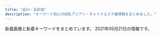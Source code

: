 ```yaml
---
title: "品川・五反田"
description: "キーワード別にの巨乳アジアン・チャイナエステ嬢情報をまとめました。"
---
```


新着画像と新着キーワードをまとめています。
2021年05月21日の情報です。

<DmmAffiliateIns />
<KeywordTable
  shops={
    [
    {
        "name": "\u7d2b\u306e\u8776",
        "url": "http://p-fly.work/",
        "img_links": [
            "http://p-fly.work/img/yuki1.jpg",
            "http://p-fly.work/staff/yuki.jpg",
            "http://p-fly.work/images/10.jpg",
            "http://p-fly.work/staff/sara.jpg",
            "http://p-fly.work/images/tr.jpg",
            "http://p-fly.work/images/head.png",
            "http://p-fly.work/img/sara1.jpg",
            "http://p-fly.work/images/interior_t.png",
            "http://p-fly.work/images/13.jpg",
            "http://p-fly.work/images/b1.jpg",
            "http://p-fly.work/images/mobile.jpg",
            "http://p-fly.work/images/int1.jpg",
            "http://p-fly.work/images/1.jpg",
            "http://p-fly.work/images/sys4.png",
            "http://p-fly.work/staff/koko.jpg",
            "http://p-fly.work/staff/mai.jpg",
            "http://p-fly.work/staff/eri.jpg",
            "http://p-fly.work/images/line.png",
            "http://p-fly.work/img/eri1.jpg",
            "http://p-fly.work/images/sys2.jpg",
            "http://p-fly.work/images/sys3.jpg",
            "http://p-fly.work/img/mai1.jpg",
            "http://p-fly.work/images/int2.png",
            "http://p-fly.work/images/12.jpg",
            "http://p-fly.work/images/news.jpg",
            "http://p-fly.work/img/koko1.jpg",
            "http://p-fly.work/images/staff_t.png",
            "http://p-fly.work/images/b2.jpg",
            "http://p-fly.work/images/15.jpg",
            "http://p-fly.work/images/b3.jpg",
            "http://p-fly.work/images/ac1.jpg",
            "http://p-fly.work/images/sys1.jpg"
        ],
        "keywords": {},
        "station": "JR\u4e94\u53cd\u7530\u99c5\u897f\u53e3"
    },
    {
        "name": "\u8299\u84c9\uff5e\u30d5\u30e8\u30a6\uff5e",
        "img_links": [
            "http://www.relax-fuyou.info/img/st141.jpg",
            "http://www.relax-fuyou.info/img/st5.jpg",
            "http://www.relax-fuyou.info/img/sta5.jpg",
            "http://www.relax-fuyou.info/img/st7.jpg",
            "http://www.relax-fuyou.info/i/img/top.jpg",
            "http://www.relax-fuyou.info/img/sta15.jpg",
            "http://www.relax-fuyou.info/i/img/st8.jpg",
            "http://www.relax-fuyou.info/i/img/r3.jpg",
            "http://www.relax-fuyou.info/img/top.jpg",
            "http://www.relax-fuyou.info/img/sta20.jpg",
            "http://www.relax-fuyou.info/img/st10.jpg",
            "http://www.relax-fuyou.info/i/img/sta20.jpg",
            "http://www.relax-fuyou.info/img/r9.jpg",
            "http://www.relax-fuyou.info/img/sta19.jpg",
            "http://www.relax-fuyou.info/i/img/st201.jpg",
            "http://www.relax-fuyou.info/img/sta16.jpg",
            "http://www.relax-fuyou.info/img/st181.jpg",
            "http://www.relax-fuyou.info/img/st161.jpg",
            "http://www.relax-fuyou.info/img/sta18.jpg",
            "http://www.relax-fuyou.info/i/img/r1.jpg",
            "http://www.relax-fuyou.info/img/st72.jpg",
            "http://www.relax-fuyou.info/img/st17.jpg",
            "http://www.relax-fuyou.info/i/img/st42.jpg",
            "http://www.relax-fuyou.info/img/st110.jpg",
            "http://www.relax-fuyou.info/img/sta8.jpg",
            "http://www.relax-fuyou.info/i/img/st5.jpg",
            "http://www.relax-fuyou.info/img/sta17.jpg",
            "http://www.relax-fuyou.info/img/st140.jpg",
            "http://www.relax-fuyou.info/img/st42.jpg",
            "http://www.relax-fuyou.info/i/img/st140.jpg",
            "http://www.relax-fuyou.info/i/img/st191.jpg",
            "http://www.relax-fuyou.info/i/img/st110.jpg",
            "http://www.relax-fuyou.info/i/img/r2.jpg",
            "http://www.relax-fuyou.info/i/img/st10.jpg",
            "http://www.relax-fuyou.info/img/st8.jpg",
            "http://www.relax-fuyou.info/img/st11.jpg",
            "http://www.relax-fuyou.info/img/st201.jpg",
            "http://www.relax-fuyou.info/i/img/st181.jpg",
            "http://www.relax-fuyou.info/img/st41.jpg",
            "http://www.relax-fuyou.info/img/st71.jpg",
            "http://www.relax-fuyou.info/i/img/st160.jpg",
            "http://www.relax-fuyou.info/img/sta1.jpg",
            "http://www.relax-fuyou.info/i/img/st11.jpg",
            "http://www.relax-fuyou.info/img/st1.jpg",
            "http://www.relax-fuyou.info/i/img/st17.jpg",
            "http://www.relax-fuyou.info/img/st160.jpg",
            "http://www.relax-fuyou.info/img/st171.jpg",
            "http://www.relax-fuyou.info/img/st191.jpg",
            "http://www.relax-fuyou.info/i/img/st9.jpg",
            "http://www.relax-fuyou.info/img/st150.jpg"
        ],
        "keywords": {
            "84": 5,
            "86": 2,
            "D": 5,
            "G": 1,
            "C": 3,
            "87": 2,
            "88": 3,
            "90": 2,
            "E": 5
        },
        "station": "JR\u4e94\u53cd\u7530\u99c5\u6771\u53e3",
        "url": "http://www.relax-fuyou.info/"
    },
    {
        "keywords": {},
        "name": "\u30e9\u30ad\u30e5\u30a2",
        "url": "http://lacure.link/",
        "img_links": [
            "http://lacure.link/images/left3.png",
            "http://lacure.link/images/g1.jpg",
            "http://lacure.link/images/r3.jpg",
            "http://lacure.link/images/kiki.jpg",
            "http://lacure.link/images/r6.jpg",
            "http://lacure.link/images/asali.jpg",
            "http://lacure.link/images/g0.jpg",
            "http://lacure.link/images/g3.jpg",
            "http://lacure.link/images/r5.jpg",
            "http://lacure.link/images/g5.jpg",
            "http://lacure.link/images/yuki.jpg",
            "http://lacure.link/images/s1.jpg",
            "http://lacure.link/images/top2.jpg",
            "http://lacure.link/images/sayuri.jpg",
            "http://lacure.link/images/zi.png",
            "http://lacure.link/images/r1.jpg",
            "http://lacure.link/images/face.png",
            "http://lacure.link/images/news.png",
            "http://lacure.link/images/kol.jpg",
            "http://lacure.link/images/r2.jpg",
            "http://lacure.link/images/g6.jpg",
            "http://lacure.link/images/r4.jpg",
            "http://lacure.link/images/g2.jpg",
            "http://lacure.link/images/s_staff.png",
            "http://lacure.link/images/gb01.png"
        ],
        "station": "\u6238\u8d8a\u9280\u5ea7\u99c5"
    },
    {
        "name": "\u82b1\u8863",
        "url": "http://hanagoromo.work/",
        "station": "JR\u4e94\u53cd\u7530\u99c5",
        "keywords": {},
        "img_links": [
            "http://hanagoromo.work/tina.jpg",
            "http://hanagoromo.work/miyuki1.jpg",
            "http://hanagoromo.work/rie1.jpg",
            "http://hanagoromo.work/yuna1.jpg",
            "http://hanagoromo.work/nana2.jpg",
            "http://hanagoromo.work/head.jpg",
            "http://hanagoromo.work/112.jpg",
            "http://hanagoromo.work/ta.png",
            "http://hanagoromo.work/sys.jpg",
            "http://hanagoromo.work/miko.jpg",
            "http://hanagoromo.work/mio2.jpg",
            "http://hanagoromo.work/b3.jpg",
            "http://hanagoromo.work/hitomi1.jpg",
            "http://hanagoromo.work/hitomi2.jpg",
            "http://hanagoromo.work/interior1.jpg",
            "http://hanagoromo.work/int2.jpg",
            "http://hanagoromo.work/yumi1.jpg",
            "http://hanagoromo.work/tina2.jpg",
            "http://hanagoromo.work/6.jpg",
            "http://hanagoromo.work/rina2.jpeg",
            "http://hanagoromo.work/yuyu.jpg",
            "http://hanagoromo.work/hitomi.jpg",
            "http://hanagoromo.work/mio.jpg",
            "http://hanagoromo.work/nana.jpg",
            "http://hanagoromo.work/yuki.jpg",
            "http://hanagoromo.work/sayaka.jpg",
            "http://hanagoromo.work/1.jpg",
            "http://hanagoromo.work/b2.jpg",
            "http://hanagoromo.work/b1.jpg",
            "http://hanagoromo.work/mio1.jpg",
            "http://hanagoromo.work/3.jpg",
            "http://hanagoromo.work/rina1.jpeg",
            "http://hanagoromo.work/yumi.jpg",
            "http://hanagoromo.work/ai2.jpg",
            "http://hanagoromo.work/mens-esthe1.png",
            "http://hanagoromo.work/miyuki.jpg",
            "http://hanagoromo.work/4.jpg",
            "http://hanagoromo.work/main_top.jpg",
            "http://hanagoromo.work/s1.png",
            "http://hanagoromo.work/nana1.jpg",
            "http://hanagoromo.work/ai3.jpg",
            "http://hanagoromo.work/staff_t.jpg",
            "http://hanagoromo.work/2.jpg",
            "http://hanagoromo.work/interior_t.jpg",
            "http://hanagoromo.work/eri.jpg",
            "http://hanagoromo.work/yuna2.jpg"
        ]
    },
    {
        "name": "\u30ea\u30e9\u30af\u30bc\u30fc\u30b7\u30e7\u30f3\u862d",
        "station": "JR\u4e94\u53cd\u7530\u99c5\u897f\u53e3",
        "url": "http://www.relax-cs.com/",
        "img_links": [
            "http://www.relax-cs.com/ncss/nav/nav-001.jpg",
            "http://www.relax-cs.com/ncss/nav/nav-005.jpg",
            "http://www.relax-cs.com/ncss/nav/nav-004.jpg",
            "http://www.relax-cs.com/ncss/top001.jpg",
            "http://www.relax-cs.com/ncss/staff01.jpg",
            "http://www.relax-cs.com/ncss/top03.jpg",
            "http://www.relax-cs.com/ncss/staff02.jpg",
            "http://www.relax-cs.com/ncss/nav/nav-003.jpg",
            "http://www.relax-cs.com/ncss/tel.png",
            "http://www.relax-cs.com/ncss/top02-left.jpg",
            "http://www.relax-cs.com/ncss/staff0401.jpg",
            "http://www.relax-cs.com/ncss/nav/nav-002.jpg",
            "http://www.relax-cs.com/ncss/nav/nav-006.jpg"
        ],
        "keywords": {}
    },
    {
        "station": "JR\u4e94\u53cd\u7530\u99c5\u897f\u53e3",
        "url": "https://i-house.aoaoeo.com/",
        "img_links": [],
        "keywords": {},
        "name": "\u7652\u3057\u30cf\u30a6\u30b9"
    },
    {
        "img_links": [
            "http://es-mirei.com/staffPhoto/s20170908125528.jpg",
            "http://es-mirei.com/images/store/03.jpg",
            "http://es-mirei.com/images/store/06.jpg",
            "http://es-mirei.com/staffPhoto/b20170911152129.jpg",
            "http://es-mirei.com/staffPhoto/b20170911152114.jpg",
            "http://es-mirei.com/images/returnStaffBtn.png",
            "http://es-mirei.com/staffPhoto/s20180209180323.jpg",
            "http://es-mirei.com/staffPhoto/s20170728165256.jpg",
            "http://es-mirei.com/images/store/02.jpg",
            "http://es-mirei.com/staffPhoto/b20170908125528.jpg",
            "http://es-mirei.com/images/store/05.jpg",
            "http://es-mirei.com/staffPhoto/b20170728165256.jpg",
            "http://es-mirei.com/staffPhoto/s20180613122502.jpg",
            "http://es-mirei.com/images/s3Slider1Images/01.jpg",
            "http://es-mirei.com/images/noImg.jpg",
            "http://es-mirei.com/staffPhoto/s20170911152114.jpg",
            "http://es-mirei.com/images/s3Slider1Images/03.jpg",
            "http://es-mirei.com/staffPhoto/s20170911152129.jpg",
            "http://es-mirei.com/staffPhoto/s20170728165302.jpg",
            "http://es-mirei.com/staffPhoto/b20170728165302.jpg",
            "http://es-mirei.com/staffPhoto/b20180613122502.jpg",
            "http://es-mirei.com/images/store/04.jpg",
            "http://es-mirei.com/staffPhoto/b20170728165536.jpg",
            "http://es-mirei.com/staffPhoto/b20180209180323.jpg",
            "http://es-mirei.com/staffPhoto/s20170728165536.jpg",
            "http://es-mirei.com/images/s3Slider1Images/02.jpg",
            "http://es-mirei.com/images/store/01.jpg"
        ],
        "url": "http://es-mirei.com/",
        "station": "JR\u4e94\u53cd\u7530\u99c5\u897f\u53e3",
        "name": "\u7f8e\u4f36",
        "keywords": {
            "88": 2,
            "86": 2,
            "85": 2,
            "E": 8,
            "87": 4
        }
    },
    {
        "img_links": [
            "https://tsukiwa.info/img/bar_staff.png",
            "https://tsukiwa.info/img/bar_profile.png",
            "https://tsukiwa.info/img/staff_top/20201219_1.jpg",
            "https://www.a-side.com/ad/koko/include/banner/koko_200x40.png",
            "https://tsukiwa.info/img/bar_gallery.png",
            "https://tsukiwa.info/img/staff/koko3.jpg",
            "https://tsukiwa.info/img/staff_top/20201219_2.jpg",
            "https://tsukiwa.info/img/top_map.jpg",
            "https://tsukiwa.info/img/staff/25D27B66-E3AF-40C0-8FCC-46E9F266B409.jpeg",
            "https://tsukiwa.info/img/event/camp03.jpg",
            "https://tsukiwa.info/img/bar_top1.png",
            "https://tsukiwa.info/img/staff/aya2101.jpg",
            "https://tsukiwa.info/img/staff/A8BAF789-BD2B-4E7F-AB8A-224A2961B605.jpeg",
            "https://tsukiwa.info/img/staff/25BBCA31-1291-40E0-9FEC-CAF6E5B8D811.jpeg",
            "https://tsukiwa.info/img/staff/mimi20202.jpg",
            "https://tsukiwa.info/img/staff/yuna01.jpg",
            "https://tsukiwa.info/img/akusesu-top0.jpg",
            "https://tsukiwa.info/img/staff/222BADE2-61AA-4B66-91BD-3D9941250C4D.jpeg",
            "https://tsukiwa.info/img/news3.png",
            "https://tsukiwa.info/img/news1.png",
            "https://tsukiwa.info/img/staff/yuri001.jpg",
            "https://tsukiwa.info/img/pickupGirl.png",
            "https://tsukiwa.info/img/staff/mimi01.jpg",
            "https://tsukiwa.info/img/staff/DB16BCF2-AF7E-404D-9FB5-9A45BE961351.jpeg",
            "https://tsukiwa.info/img/staff/no_image.jpg",
            "https://tsukiwa.info/img/staff/rumi02.jpg",
            "https://tsukiwa.info/img/staff/ruru1.jpg",
            "https://tsukiwa.info/img/staff/rumi04.jpg",
            "https://tsukiwa.info/img/staff/909C372F-1613-4B7E-89C8-1A527D79FCC6.jpeg"
        ],
        "keywords": {},
        "url": "https://tsukiwa.info/",
        "station": "JR\u4e94\u53cd\u7530\u99c5\u897f\u53e3",
        "name": "\u6708\u306e\u548c"
    },
    {
        "station": "JR\u4e94\u53cd\u7530\u99c5\u897f\u53e3",
        "keywords": {},
        "img_links": [
            "http://hi-msg.com/tonpoh/images/ll.png",
            "http://hi-msg.com/tonpoh/images/p-12-1.jpg",
            "http://hi-msg.com/tonpoh/images/p-13.jpg",
            "http://hi-msg.com/tonpoh/images/line.png",
            "http://hi-msg.com/tonpoh/images/p-11.jpg",
            "http://hi-msg.com/tonpoh/images/fla.png",
            "http://hi-msg.com/tonpoh/images/p-10-1.jpg",
            "http://hi-msg.com/tonpoh/images/p-4.jpg",
            "http://hi-msg.com/tonpoh/images/fla-3.png",
            "http://hi-msg.com/tonpoh/images/tit-staff.png",
            "http://hi-msg.com/tonpoh/images/p-7.jpg",
            "http://hi-msg.com/tonpoh/images/p-0.jpg",
            "http://hi-msg.com/tonpoh/images/p-2.jpg",
            "http://hi-msg.com/tonpoh/images/s5.png",
            "http://hi-msg.com/tonpoh/images/p-14-1.jpg",
            "http://hi-msg.com/tonpoh/images/p-9-1.jpg",
            "http://hi-msg.com/tonpoh/images/botton.png",
            "http://hi-msg.com/tonpoh/images/tit-sys.png",
            "http://hi-msg.com/tonpoh/images/fla-1.png",
            "http://hi-msg.com/tonpoh/images/p-1.jpg",
            "http://hi-msg.com/tonpoh/images/p-6-1.jpg",
            "http://hi-msg.com/tonpoh/images/p-14.jpg",
            "http://hi-msg.com/tonpoh/images/l.png",
            "http://hi-msg.com/tonpoh/images/s8.png",
            "http://hi-msg.com/tonpoh/images/p-6.jpg",
            "http://hi-msg.com/tonpoh/images/p-9.jpg",
            "http://hi-msg.com/tonpoh/images/p-13-1.jpg",
            "http://hi-msg.com/tonpoh/images/s9.png",
            "http://hi-msg.com/tonpoh/images/p-7-1.jpg",
            "http://hi-msg.com/tonpoh/images/p-5.jpg",
            "http://hi-msg.com/tonpoh/images/no.png",
            "http://hi-msg.com/tonpoh/images/p-8-1.jpg",
            "http://hi-msg.com/tonpoh/images/p-12.jpg",
            "http://hi-msg.com/tonpoh/images/p-10.jpg",
            "http://hi-msg.com/tonpoh/images/s6.png",
            "http://hi-msg.com/tonpoh/images/s1.png",
            "http://hi-msg.com/tonpoh/images/p-11-1.jpg",
            "http://hi-msg.com/tonpoh/images/s4.jpg",
            "http://hi-msg.com/tonpoh/images/p-8.jpg"
        ],
        "name": "\u30c8\u30f3\u30dd\u30fc",
        "url": "http://hi-msg.com/tonpoh/"
    },
    {
        "img_links": [
            "http://www.kouroku-este.com/img/staff/fff/s-fff1.jpg",
            "http://www.kouroku-este.com/img/staff/fff/s-fff2.jpg",
            "http://www.kouroku-este.com/img/system/service02.jpg",
            "http://www.kouroku-este.com/img/staff/aaa/aaa2.jpg",
            "http://www.kouroku-este.com/img/top/listmark1.png",
            "http://www.kouroku-este.com/img/staff/bbb/bbb1.jpg",
            "http://www.kouroku-este.com/img/staff/ccc/ccc1.jpg",
            "http://www.kouroku-este.com/img/staff/ccc/ccc2.jpg",
            "http://www.kouroku-este.com/img/system/service01.jpg",
            "http://www.kouroku-este.com/img/staff/eee/s-eee1.jpg",
            "http://www.kouroku-este.com/img/staff/eee/s-eee2.jpg",
            "http://www.kouroku-este.com/img/staff/aaa/aaa1.jpg",
            "http://www.kouroku-este.com/img/menu/info_r.jpg",
            "http://www.kouroku-este.com/img/staff/ggg/ggg1.jpg"
        ],
        "station": "JR\u54c1\u5ddd\u99c5\u9ad8\u8f2a\u53e3",
        "url": "http://www.kouroku-este.com/",
        "keywords": {
            "C": 15
        },
        "name": "\u5eb7\u7984"
    },
    {
        "keywords": {},
        "url": "http://gotanda.pepper.jp/",
        "name": "\u4e94\u53cd\u7530\u30e1\u30c7\u30a3\u30ab\u30eb\u30a8\u30f3",
        "station": "JR\u4e94\u53cd\u7530\u99c5\u897f\u53e3",
        "img_links": [
            "http://gotanda.pepper.jp/m049.png",
            "http://gotanda.pepper.jp/gotanda001.jpg",
            "http://gotanda.pepper.jp/m048.png",
            "http://gotanda.pepper.jp/20151109231038834554.jpg",
            "http://gotanda.pepper.jp/m02272.jpg",
            "http://gotanda.pepper.jp/1-01.png",
            "http://gotanda.pepper.jp/m173.jpg"
        ]
    },
    {
        "keywords": {
            "C": 8
        },
        "url": "http://www.kenkou-house.info/",
        "station": "JR\u4e94\u53cd\u7530\u99c5\u6771\u53e3",
        "img_links": [
            "http://www.kenkou-house.info/img/s22.jpg",
            "http://www.kenkou-house.info/img/bottmo-left.png",
            "http://www.kenkou-house.info/img/Himawari_468_60.png",
            "http://www.kenkou-house.info/img/m1.png",
            "http://www.kenkou-house.info/img/play.png",
            "http://www.kenkou-house.info/img/s20.jpg",
            "http://www.kenkou-house.info/img/s11.jpg",
            "http://www.kenkou-house.info/img/Himawari_160_45.png",
            "http://www.kenkou-house.info/img/bottmo-ritght.png",
            "http://www.kenkou-house.info/img/s13.jpg",
            "http://www.kenkou-house.info/img/Himawari_200_40.png",
            "http://www.kenkou-house.info/img/s7.jpg",
            "http://www.kenkou-house.info/img/s14.jpg",
            "http://www.kenkou-house.info/img/s61.jpg",
            "http://www.kenkou-house.info/img/s16.jpg",
            "http://www.kenkou-house.info/img/m4.png",
            "http://www.kenkou-house.info/img/s91.jpg",
            "http://www.kenkou-house.info/img/s.png",
            "http://www.kenkou-house.info/img/s15.jpg",
            "http://www.kenkou-house.info/img/door.png",
            "http://www.kenkou-house.info/img/m8.png",
            "http://www.kenkou-house.info/img/m7.png",
            "http://www.kenkou-house.info/img/m5.png",
            "http://www.kenkou-house.info/img/s21.jpg",
            "http://www.kenkou-house.info/img/s4.jpg",
            "http://www.kenkou-house.info/img/body-.png",
            "http://www.kenkou-house.info/img/s33.jpg",
            "http://www.kenkou-house.info/img/s12.jpg",
            "http://www.kenkou-house.info/img/m3.png",
            "http://www.kenkou-house.info/img/m6.png",
            "http://www.kenkou-house.info/img/m2.png",
            "http://www.kenkou-house.info/img/s17.jpg",
            "http://www.kenkou-house.info/img/head.png",
            "http://www.kenkou-house.info/img/s1.jpg",
            "http://www.kenkou-house.info/img/Himawari_88_31.png"
        ],
        "name": "\u3072\u307e\u308f\u308a"
    }
]
}
/>
<DmmAffiliateScript />
